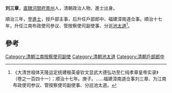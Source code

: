 '''刘三章'''，[[直隸|直隸]][[河間府|河間府]][[景州|景州]]人，清朝政治人物、進士出身。

順治三年，登[[進士|進士]]，授戶部主事，后升任戶部郎中、福建漳南道佥事。順治十七年，升任江南布政使司参议、管按察使司副使事、分巡[[池太道|池太道]]<ref>《大清世祖体天隆运定统建极英睿钦文显武大德弘功至仁纯孝章皇帝实录》（卷之一百四十一）：顺治十七年。庚子。……福建漳南道佥事刘三章、为江南布政使司参议、管按察使司副使事、分巡池太道。</ref>。

==參考==
{{reflist}}
{{清朝人物小作品}}
{{顺治三年丙戌科殿试金榜}}
[[Category:清朝江南按察使司副使|Category:清朝江南按察使司副使]]
[[Category:清朝池太道|Category:清朝池太道]]
[[Category:清朝戶部郎中|Category:清朝戶部郎中]]